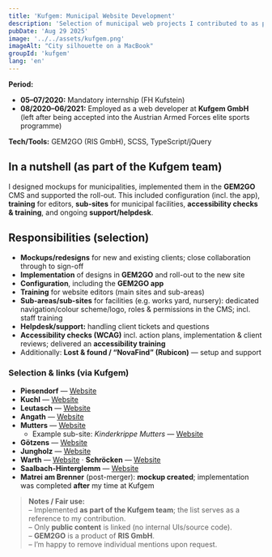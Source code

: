 ```yaml
---
title: 'Kufgem: Municipal Website Development'
description: 'Selection of municipal web projects I contributed to as part of the Kufgem GmbH team. Focus: mockups/design, implementation in the GEM2GO CMS, editor training & accessibility.'
pubDate: 'Aug 29 2025'
image: '../../assets/kufgem.png'
imageAlt: "City silhouette on a MacBook"
groupId: 'kufgem'
lang: 'en'
---
```

**Period:**  
- **05–07/2020:** Mandatory internship (FH Kufstein)  
- **08/2020–06/2021:** Employed as a web developer at **Kufgem GmbH** (left after being accepted into the Austrian Armed Forces elite sports programme)

**Tech/Tools:** GEM2GO (RIS GmbH), SCSS, TypeScript/jQuery

## In a nutshell (as part of the Kufgem team)  
I designed mockups for municipalities, implemented them in the **GEM2GO** CMS and supported the roll-out. This included configuration (incl. the app), **training** for editors, **sub-sites** for municipal facilities, **accessibility checks & training**, and ongoing **support/helpdesk**.

## Responsibilities (selection)  
- **Mockups/redesigns** for new and existing clients; close collaboration through to sign-off  
- **Implementation** of designs in **GEM2GO** and roll-out to the new site  
- **Configuration**, including the **GEM2GO app**  
- **Training** for website editors (main sites and sub-areas)  
- **Sub-areas/sub-sites** for facilities (e.g. works yard, nursery): dedicated navigation/colour scheme/logo, roles & permissions in the CMS; incl. staff training  
- **Helpdesk/support:** handling client tickets and questions  
- **Accessibility checks (WCAG)** incl. action plans, implementation & client reviews; delivered an **accessibility training**  
- Additionally: **Lost & found / “NovaFind” (Rubicon)** — setup and support

### Selection & links (via Kufgem)
- **Piesendorf** — <a href="https://www.piesendorf.salzburg.at/" target="_blank" rel="noopener">Website</a>  
- **Kuchl** — <a href="https://www.kuchl.net/" target="_blank" rel="noopener">Website</a>  
- **Leutasch** — <a href="https://www.leutasch.at/" target="_blank" rel="noopener">Website</a>  
- **Angath** — <a href="https://www.angath.at/" target="_blank" rel="noopener">Website</a>  
- **Mutters** — <a href="https://www.mutters.gv.at/" target="_blank" rel="noopener">Website</a>  
  - Example sub-site: *Kinderkrippe Mutters* — <a href="https://www.mutters.gv.at/Kinderkrippe_Mutters" target="_blank" rel="noopener">Website</a>  
- **Götzens** — <a href="https://www.goetzens.gv.at/" target="_blank" rel="noopener">Website</a>  
- **Jungholz** — <a href="https://www.jungholz.gv.at/" target="_blank" rel="noopener">Website</a>  
- **Warth** — <a href="https://www.gemeinde-warth.at/" target="_blank" rel="noopener">Website</a> · **Schröcken** — <a href="https://www.gemeinde-schroecken.at/" target="_blank" rel="noopener">Website</a>  
- **Saalbach-Hinterglemm** — <a href="https://www.saalbach.or.at/" target="_blank" rel="noopener">Website</a>  
- **Matrei am Brenner** (post-merger): **mockup created**; implementation was completed **after** my time at Kufgem

> **Notes / Fair use:**  
> – Implemented **as part of the Kufgem team**; the list serves as a reference to my contribution.  
> – Only **public content** is linked (no internal UIs/source code).  
> – **GEM2GO** is a product of **RIS GmbH**.  
> – I’m happy to remove individual mentions upon request.
